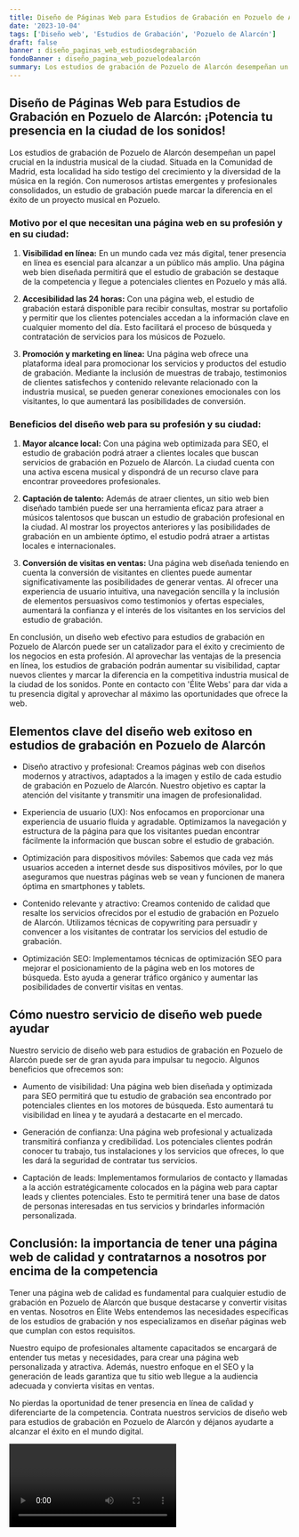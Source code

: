 ```yaml
---
title: Diseño de Páginas Web para Estudios de Grabación en Pozuelo de Alarcón
date: '2023-10-04'
tags: ['Diseño web', 'Estudios de Grabación', 'Pozuelo de Alarcón']
draft: false
banner : diseño_paginas_web_estudiosdegrabación
fondoBanner : diseño_pagina_web_pozuelodealarcón
summary: Los estudios de grabación de Pozuelo de Alarcón desempeñan un papel crucial en la industria musical de la ciudad. Situada en la Comunidad de Madrid, esta localidad ha sido testigo del crecimiento y la diversidad de la música en la región. Con numerosos artistas emergentes y profesionales consolidados, un estudio de grabación puede marcar la diferencia en el éxito de un proyecto musical en Pozuelo.
---
```


## Diseño de Páginas Web para Estudios de Grabación en Pozuelo de Alarcón: ¡Potencia tu presencia en la ciudad de los sonidos!

Los estudios de grabación de Pozuelo de Alarcón desempeñan un papel crucial en la industria musical de la ciudad. Situada en la Comunidad de Madrid, esta localidad ha sido testigo del crecimiento y la diversidad de la música en la región. Con numerosos artistas emergentes y profesionales consolidados, un estudio de grabación puede marcar la diferencia en el éxito de un proyecto musical en Pozuelo.

### Motivo por el que necesitan una página web en su profesión y en su ciudad:

1. **Visibilidad en línea:** En un mundo cada vez más digital, tener presencia en línea es esencial para alcanzar a un público más amplio. Una página web bien diseñada permitirá que el estudio de grabación se destaque de la competencia y llegue a potenciales clientes en Pozuelo y más allá.

2. **Accesibilidad las 24 horas:** Con una página web, el estudio de grabación estará disponible para recibir consultas, mostrar su portafolio y permitir que los clientes potenciales accedan a la información clave en cualquier momento del día. Esto facilitará el proceso de búsqueda y contratación de servicios para los músicos de Pozuelo.

3. **Promoción y marketing en línea:** Una página web ofrece una plataforma ideal para promocionar los servicios y productos del estudio de grabación. Mediante la inclusión de muestras de trabajo, testimonios de clientes satisfechos y contenido relevante relacionado con la industria musical, se pueden generar conexiones emocionales con los visitantes, lo que aumentará las posibilidades de conversión.

### Beneficios del diseño web para su profesión y su ciudad:

1. **Mayor alcance local:** Con una página web optimizada para SEO, el estudio de grabación podrá atraer a clientes locales que buscan servicios de grabación en Pozuelo de Alarcón. La ciudad cuenta con una activa escena musical y dispondrá de un recurso clave para encontrar proveedores profesionales.

2. **Captación de talento:** Además de atraer clientes, un sitio web bien diseñado también puede ser una herramienta eficaz para atraer a músicos talentosos que buscan un estudio de grabación profesional en la ciudad. Al mostrar los proyectos anteriores y las posibilidades de grabación en un ambiente óptimo, el estudio podrá atraer a artistas locales e internacionales.

3. **Conversión de visitas en ventas:** Una página web diseñada teniendo en cuenta la conversión de visitantes en clientes puede aumentar significativamente las posibilidades de generar ventas. Al ofrecer una experiencia de usuario intuitiva, una navegación sencilla y la inclusión de elementos persuasivos como testimonios y ofertas especiales, aumentará la confianza y el interés de los visitantes en los servicios del estudio de grabación.

En conclusión, un diseño web efectivo para estudios de grabación en Pozuelo de Alarcón puede ser un catalizador para el éxito y crecimiento de los negocios en esta profesión. Al aprovechar las ventajas de la presencia en línea, los estudios de grabación podrán aumentar su visibilidad, captar nuevos clientes y marcar la diferencia en la competitiva industria musical de la ciudad de los sonidos. Ponte en contacto con 'Élite Webs' para dar vida a tu presencia digital y aprovechar al máximo las oportunidades que ofrece la web.

<GifSeo />

<Cta />

## Elementos clave del diseño web exitoso en estudios de grabación en Pozuelo de Alarcón

- Diseño atractivo y profesional: Creamos páginas web con diseños modernos y atractivos, adaptados a la imagen y estilo de cada estudio de grabación en Pozuelo de Alarcón. Nuestro objetivo es captar la atención del visitante y transmitir una imagen de profesionalidad.

- Experiencia de usuario (UX): Nos enfocamos en proporcionar una experiencia de usuario fluida y agradable. Optimizamos la navegación y estructura de la página para que los visitantes puedan encontrar fácilmente la información que buscan sobre el estudio de grabación.

- Optimización para dispositivos móviles: Sabemos que cada vez más usuarios acceden a internet desde sus dispositivos móviles, por lo que aseguramos que nuestras páginas web se vean y funcionen de manera óptima en smartphones y tablets.

- Contenido relevante y atractivo: Creamos contenido de calidad que resalte los servicios ofrecidos por el estudio de grabación en Pozuelo de Alarcón. Utilizamos técnicas de copywriting para persuadir y convencer a los visitantes de contratar los servicios del estudio de grabación.

- Optimización SEO: Implementamos técnicas de optimización SEO para mejorar el posicionamiento de la página web en los motores de búsqueda. Esto ayuda a generar tráfico orgánico y aumentar las posibilidades de convertir visitas en ventas.

## Cómo nuestro servicio de diseño web puede ayudar

Nuestro servicio de diseño web para estudios de grabación en Pozuelo de Alarcón puede ser de gran ayuda para impulsar tu negocio. Algunos beneficios que ofrecemos son:

- Aumento de visibilidad: Una página web bien diseñada y optimizada para SEO permitirá que tu estudio de grabación sea encontrado por potenciales clientes en los motores de búsqueda. Esto aumentará tu visibilidad en línea y te ayudará a destacarte en el mercado.

- Generación de confianza: Una página web profesional y actualizada transmitirá confianza y credibilidad. Los potenciales clientes podrán conocer tu trabajo, tus instalaciones y los servicios que ofreces, lo que les dará la seguridad de contratar tus servicios.

- Captación de leads: Implementamos formularios de contacto y llamadas a la acción estratégicamente colocados en la página web para captar leads y clientes potenciales. Esto te permitirá tener una base de datos de personas interesadas en tus servicios y brindarles información personalizada.

## Conclusión: la importancia de tener una página web de calidad y contratarnos a nosotros por encima de la competencia

Tener una página web de calidad es fundamental para cualquier estudio de grabación en Pozuelo de Alarcón que busque destacarse y convertir visitas en ventas. Nosotros en Élite Webs entendemos las necesidades específicas de los estudios de grabación y nos especializamos en diseñar páginas web que cumplan con estos requisitos.

Nuestro equipo de profesionales altamente capacitados se encargará de entender tus metas y necesidades, para crear una página web personalizada y atractiva. Además, nuestro enfoque en el SEO y la generación de leads garantiza que tu sitio web llegue a la audiencia adecuada y convierta visitas en ventas.

No pierdas la oportunidad de tener presencia en línea de calidad y diferenciarte de la competencia. Contrata nuestros servicios de diseño web para estudios de grabación en Pozuelo de Alarcón y déjanos ayudarte a alcanzar el éxito en el mundo digital.

<Video />

<CtaBot job='Estudios de Grabación' city='Pozuelo de Alarcón'/>

<Gmaps query='Pozuelo de Alarcón+españa+maps' />